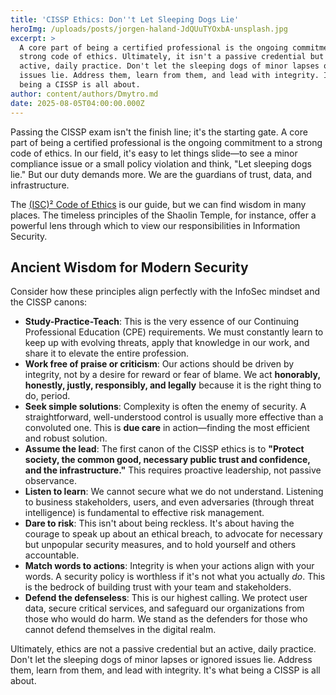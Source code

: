 ```yaml
---
title: 'CISSP Ethics: Don''t Let Sleeping Dogs Lie'
heroImg: /uploads/posts/jorgen-haland-JdQUuTYOxbA-unsplash.jpg
excerpt: >
  A core part of being a certified professional is the ongoing commitment to a
  strong code of ethics. Ultimately, it isn't a passive credential but an
  active, daily practice. Don't let the sleeping dogs of minor lapses or ignored
  issues lie. Address them, learn from them, and lead with integrity. It's what
  being a CISSP is all about.
author: content/authors/Dmytro.md
date: 2025-08-05T04:00:00.000Z
---
```


Passing the CISSP exam isn't the finish line; it's the starting gate. A core part of being a certified professional is the ongoing commitment to a strong code of ethics. In our field, it's easy to let things slide—to see a minor compliance issue or a small policy violation and think, "Let sleeping dogs lie." But our duty demands more. We are the guardians of trust, data, and infrastructure.

The [(ISC)² Code of Ethics](https://www.isc2.org/Ethics) is our guide, but we can find wisdom in many places. The timeless principles of the Shaolin Temple, for instance, offer a powerful lens through which to view our responsibilities in Information Security.

## Ancient Wisdom for Modern Security

Consider how these principles align perfectly with the InfoSec mindset and the CISSP canons:

* **Study-Practice-Teach**: This is the very essence of our Continuing Professional Education (CPE) requirements. We must constantly learn to keep up with evolving threats, apply that knowledge in our work, and share it to elevate the entire profession.
* **Work free of praise or criticism**: Our actions should be driven by integrity, not by a desire for reward or fear of blame. We act **honorably, honestly, justly, responsibly, and legally** because it is the right thing to do, period.
* **Seek simple solutions**: Complexity is often the enemy of security. A straightforward, well-understood control is usually more effective than a convoluted one. This is **due care** in action—finding the most efficient and robust solution.
* **Assume the lead**: The first canon of the CISSP ethics is to **"Protect society, the common good, necessary public trust and confidence, and the infrastructure."** This requires proactive leadership, not passive observance.
* **Listen to learn**: We cannot secure what we do not understand. Listening to business stakeholders, users, and even adversaries (through threat intelligence) is fundamental to effective risk management.
* **Dare to risk**: This isn't about being reckless. It's about having the courage to speak up about an ethical breach, to advocate for necessary but unpopular security measures, and to hold yourself and others accountable.
* **Match words to actions**: Integrity is when your actions align with your words. A security policy is worthless if it's not what you actually *do*. This is the bedrock of building trust with your team and stakeholders.
* **Defend the defenseless**: This is our highest calling. We protect user data, secure critical services, and safeguard our organizations from those who would do harm. We stand as the defenders for those who cannot defend themselves in the digital realm.

Ultimately, ethics are not a passive credential but an active, daily practice. Don't let the sleeping dogs of minor lapses or ignored issues lie. Address them, learn from them, and lead with integrity. It's what being a CISSP is all about.
